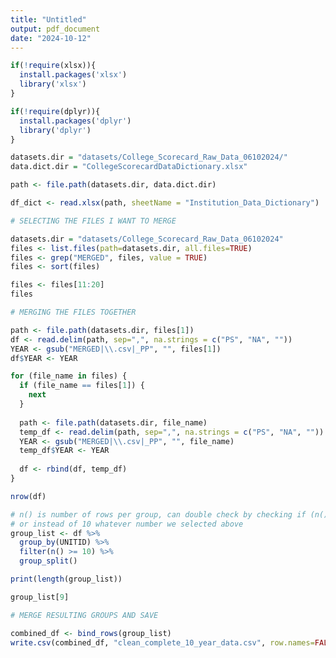 ---
title: "Untitled"
output: pdf_document
date: "2024-10-12"
---

```{r}
if(!require(xlsx)){
  install.packages('xlsx')
  library('xlsx')
}

if(!require(dplyr)){
  install.packages('dplyr')
  library('dplyr')
}
```

```{r}
datasets.dir = "datasets/College_Scorecard_Raw_Data_06102024/"
data.dict.dir = "CollegeScorecardDataDictionary.xlsx"

path <- file.path(datasets.dir, data.dict.dir)

df_dict <- read.xlsx(path, sheetName = "Institution_Data_Dictionary")
```

```{r}
# SELECTING THE FILES I WANT TO MERGE

datasets.dir = "datasets/College_Scorecard_Raw_Data_06102024"
files <- list.files(path=datasets.dir, all.files=TRUE)
files <- grep("MERGED", files, value = TRUE)
files <- sort(files)

files <- files[11:20]
files
```

```{r}
# MERGING THE FILES TOGETHER

path <- file.path(datasets.dir, files[1])
df <- read.delim(path, sep=",", na.strings = c("PS", "NA", ""))
YEAR <- gsub("MERGED|\\.csv|_PP", "", files[1])
df$YEAR <- YEAR

for (file_name in files) {
  if (file_name == files[1]) {
    next
  }
  
  path <- file.path(datasets.dir, file_name)
  temp_df <- read.delim(path, sep=",", na.strings = c("PS", "NA", ""))
  YEAR <- gsub("MERGED|\\.csv|_PP", "", file_name)
  temp_df$YEAR <- YEAR
  
  df <- rbind(df, temp_df)
}

nrow(df)
```

```{r}
# n() is number of rows per group, can double check by checking if (n() >= 10) has any groups
# or instead of 10 whatever number we selected above
group_list <- df %>%
  group_by(UNITID) %>%
  filter(n() >= 10) %>%
  group_split()

print(length(group_list))
```
```{r}
group_list[9]
```


```{r}
# MERGE RESULTING GROUPS AND SAVE

combined_df <- bind_rows(group_list)
write.csv(combined_df, "clean_complete_10_year_data.csv", row.names=FALSE)
```

